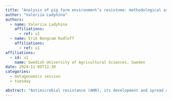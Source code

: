 ```yaml
---
title: "Analysis of pig farm environment’s resistome: methodological aspects"
author: "Valeriia Ladyhina"
authors:
  - name: Valeriia Ladyhina
    affiliations:
      - ref: u1
  - name: Erik Bongcam Rudloff
    affiliations:
      - ref: u1
affiliations:
  - id: u1
    name: Swedish University of Agricultural Sciences, Sweden
date: 2024-11-05T12:30
categories:
  - metagenomics session
  - tuesday

abstract: "Antimicrobial resistance (AMR), its development and spread among people, animals and environment is a typical One Health issue that attracts a lot of attention in last decades. One major contributor to the development and dissemination of AMR is the animal sector, which is estimated to account for more than 50% of global antibiotics usage. While we know that antibiotic use exerts a selective pressure for resistant bacteria in exposed microbiota, many questions about epidemiology of AMR in farm environments remain unanswered, particularly in the context of longitudinal studies on the dynamics of resistance development. This is due to several methodological challenges and limitations, such as inconsistent sampling methods, complexity of environmental samples and the lack of standardized protocols for sample collection, processing and bioinformatical analysis. In this project, we combined metagenomics and bioinformatics methods to optimise the methodology for longitudinal research on the resistome in samples from indoor farm environment. The work included optimizing sample collection, transportation, and storage, as well as DNA extraction, sequencing, and bioinformatic analysis, such as metagenome assembly and antibiotic resistance genes detection."
---
```

